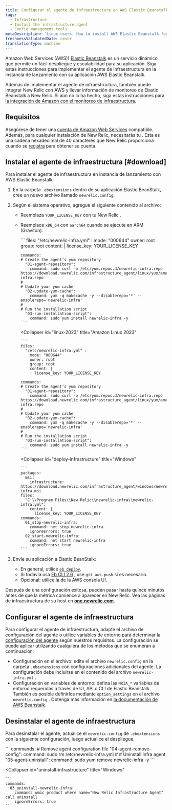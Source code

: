 ```yaml
---
title: Configurar el agente de infraestructura en AWS Elastic Beanstalk
tags:
  - Infrastructure
  - Install the infrastructure agent
  - Config management tools
metaDescription: 'Linux users: How to install AWS Elastic Beanstalk for New Relic''s infrastructure agent.'
freshnessValidatedDate: never
translationType: machine
---
```


Amazon Web Services (AWS)) [Elastic Beanstalk](https://aws.amazon.com/elasticbeanstalk) es un servicio dinámico que permite un fácil despliegue y escalabilidad para su aplicación. Siga estas instrucciones para implementar el agente de infraestructura en la instancia de lanzamiento con su aplicación AWS Elastic Beanstalk.

Además de implementar el agente de infraestructura, también puede integrar New Relic con AWS y llevar información de monitoreo de Elastic Beanstalk a New Relic. Si aún no lo ha hecho, siga estas instrucciones para [la integración de Amazon con el monitoreo de infraestructura](/docs/infrastructure/infrastructure-integrations/getting-started/connect-aws-integrations-infrastructure).

## Requisitos

Asegúrese de tener una [cuenta de Amazon Web Services](http://aws.amazon.com/elasticbeanstalk/) compatible. Además, para cualquier instalación de New Relic, necesitarás tu <InlinePopover type="licenseKey"/>. Esta es una cadena hexadecimal de 40 caracteres que New Relic proporciona cuando se [registra](http://newrelic.com/signup "El enlace se abre en una ventana nueva.") para obtener su cuenta.

## Instalar el agente de infraestructura [#download]

Para instalar el agente de infraestructura en instancia de lanzamiento con AWS Elastic Beanstalk:

1. En la carpeta `.ebextensions` dentro de su aplicación Elastic BeanStalk, cree un nuevo archivo llamado `newrelic.config`.

2. Según el sistema operativo, agregue el siguiente contenido al archivo:

   * Reemplaza `YOUR_LICENSE_KEY` con tu New Relic <InlinePopover type="licenseKey"/>.

   * Reemplace `x86_64` con `aarch64` cuando se ejecute en ARM (Graviton).

     <CollapserGroup>
       <Collapser
         id="linux-2"
         title="Amazon Linux 2"
       >
         ```
         files:
           "/etc/newrelic-infra.yml" :
             mode: "000644"
             owner: root
             group: root
             content: |
               license_key: YOUR_LICENSE_KEY

         commands:
         # Create the agent’s yum repository
           "01-agent-repository":
             command: sudo curl -o /etc/yum.repos.d/newrelic-infra.repo https://download.newrelic.com/infrastructure_agent/linux/yum/amazonlinux/2/x86_64/newrelic-infra.repo
         #
         # Update your yum cache
           "02-update-yum-cache":
             command: yum -q makecache -y --disablerepo='*' --enablerepo='newrelic-infra'
         #
         # Run the installation script
           "03-run-installation-script":
             command: sudo yum install newrelic-infra -y
         ```
       </Collapser>

       <Collapser
         id="linux-2023"
         title="Amazon Linux 2023"
       >
         ```
         files:
           "/etc/newrelic-infra.yml" :
             mode: "000644"
             owner: root
             group: root
             content: |
               license_key: YOUR_LICENSE_KEY

         commands:
         # Create the agent’s yum repository
           "01-agent-repository":
             command: sudo curl -o /etc/yum.repos.d/newrelic-infra.repo https://download.newrelic.com/infrastructure_agent/linux/yum/amazonlinux/2023/x86_64/newrelic-infra.repo
         #
         # Update your yum cache
           "02-update-yum-cache":
             command: yum -q makecache -y --disablerepo='*' --enablerepo='newrelic-infra'
         #
         # Run the installation script
           "03-run-installation-script":
             command: sudo yum install newrelic-infra -y
         ```
       </Collapser>

       <Collapser
         id="deploy-infrastructure"
         title="Windows"
       >
         ```
         packages:
           msi:
             infrastructure: https://download.newrelic.com/infrastructure_agent/windows/newrelic-infra.msi
         files:
           "C:\\Program Files\\New Relic\\newrelic-infra\\newrelic-infra.yml":
             content: |
               license_key: YOUR_LICENSE_KEY
         commands:
           01_stop-newrelic-infra:
             command: net stop newrelic-infra
             ignoreErrors: true
           02_start-newrelic-infra:
             command: net start newrelic-infra
             ignoreErrors: true
         ```
       </Collapser>
     </CollapserGroup>

3. Envíe su aplicación a Elastic BeanStalk:

   * En general, utilice [`eb deploy`](http://docs.aws.amazon.com/elasticbeanstalk/latest/dg/eb3-deploy.html).
   * Si todavía usa [Eb CLI 2.6](http://docs.aws.amazon.com/elasticbeanstalk/latest/dg/eb-cli.html) , use `git aws.push` si es necesario.
   * Opcional: utilice la de la AWS consola UI.

Después de una configuración exitosa, pueden pasar hasta quince minutos antes de que la métrica comience a aparecer en New Relic. Vea las páginas de infraestructura de su host en <DoNotTranslate>**[one.newrelic.com](https://one.newrelic.com/all-capabilities)**</DoNotTranslate>.

## Configurar el agente de infraestructura

Para configurar el agente de infraestructura, adapte el archivo de configuración del agente o utilice variables de entorno para determinar la [configuración del agente](/docs/infrastructure/install-infrastructure-agent/configuration/infrastructure-agent-configuration-settings/) según nuestros requisitos. La configuración se puede aplicar utilizando cualquiera de los métodos que se enumeran a continuación:

* Configuración en el archivo: edite el archivo `newrelic.config` en la carpeta `.ebextensions` con configuraciones adicionales del agente. La configuración debe incluirse en el contenido del archivo `newrelic-infra.yml` .
* Configuración en variables de entorno: defina las `NRIA_*` variables de entorno requeridas a través de UI, API o CLI de Elastic Beanstalk. También es posible definirlos mediante `option_settings` en el archivo `newrelic.config` . Obtenga más información en [la documentación de AWS Beanstalk](https://docs.aws.amazon.com/elasticbeanstalk/latest/dg/environments-cfg-softwaresettings.html).

## Desinstalar el agente de infraestructura

Para desinstalar el agente, actualice el `newrelic.config` de `.ebextensions` con la siguiente configuración, luego actualice el despliegue.

<CollapserGroup>
  <Collapser
    id="uninstall-agent-linux-ami"
    title="Amazon Linux"
  >
    ```
    commands:
    	# Remove agent configuration file
    	  "04-agent-remove-config":
    	    command: sudo rm /etc/newrelic-infra.yml
    	#
    	# Uninstall infra agent
    	  "05-agent-uninstall":
    	    command: sudo yum remove newrelic-infra -y
    ```
  </Collapser>

  <Collapser
    id="uninstall-infrastructure"
    title="Windows"
  >
    ```
    commands:
      03_uninstall-newrelic-infra:
        command: wmic product where name="New Relic Infrastructure Agent" call uninstall
        ignoreErrors: true
    ```
  </Collapser>
</CollapserGroup>